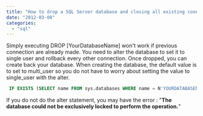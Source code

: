 ```yaml
---
title: "How to drop a SQL Server database and closing all existing connexions"
date: "2012-03-08"
categories: 
  - "sql"
---
```


Simply executing DROP [YourDatabaseName] won't work if previous connection are already made. You need to alter the database to set it to single user and rollback every other connection. Once dropped, you can create back your database. When creating the database, the default value is to set to multi_user so you do not have to worry about setting the value to single_user with the alter.


```sql
 IF EXISTS (SELECT name FROM sys.databases WHERE name = N'YOURDATABASENAME') alter database YOURDATABASENAME set single_user with rollback immediate DROP DATABASE YOURDATABASENAME GO 
```


If you do not do the alter statement, you may have the error : "**The database could not be exclusively locked to perform the operation.**"
